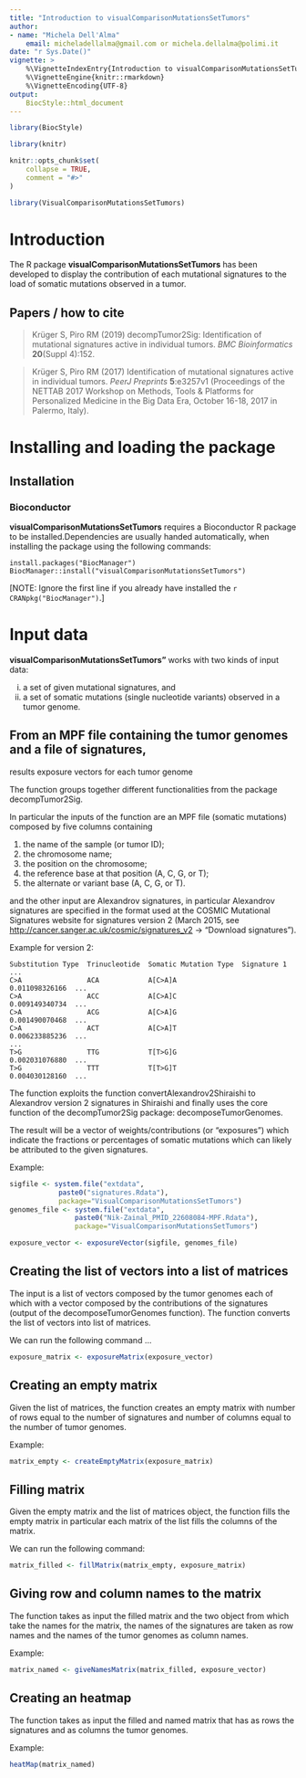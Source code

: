 ```yaml
---
title: "Introduction to visualComparisonMutationsSetTumors"
author: 
- name: "Michela Dell'Alma"
    email: micheladellalma@gmail.com or michela.dellalma@polimi.it
date: "r Sys.Date()"
vignette: >
    %\VignetteIndexEntry{Introduction to visualComparisonMutationsSetTumors}
    %\VignetteEngine{knitr::rmarkdown}
    %\VignetteEncoding{UTF-8}
output:
    BiocStyle::html_document
---
```


```r
library(BiocStyle)
```

```r
library(knitr)
```

```r
knitr::opts_chunk$set(
    collapse = TRUE,
    comment = "#>"
)
```

```r
library(VisualComparisonMutationsSetTumors)
```

# Introduction

The R package **visualComparisonMutationsSetTumors** has been 
developed to display the contribution of each mutational 
signatures to the load of somatic mutations observed in a tumor. 

## Papers / how to cite

> Krüger S, Piro RM (2019) decompTumor2Sig: Identification of mutational
signatures active in individual tumors. *BMC Bioinformatics*
**20**(Suppl 4):152.

> Krüger S, Piro RM (2017) Identification of mutational signatures active in
individual tumors. *PeerJ Preprints* **5**:e3257v1 (Proceedings of the NETTAB
2017 Workshop on Methods, Tools \& Platforms for Personalized Medicine in the
Big Data Era, October 16-18, 2017 in Palermo, Italy).

# Installing and loading the package {#installation}

## Installation

### Bioconductor

**visualComparisonMutationsSetTumors** requires a Bioconductor R package to be 
installed.Dependencies are usually handed automatically, when installing the 
package using the following commands:


```
install.packages("BiocManager")
BiocManager::install("visualComparisonMutationsSetTumors")
```
[NOTE: Ignore the first line if you already have installed the
`r CRANpkg("BiocManager")`.]

# Input data {#input}

**visualComparisonMutationsSetTumors"** works with two kinds of input data:

i) a set of given mutational signatures, and
ii) a set of somatic mutations (single nucleotide variants) observed in a tumor
genome.


## From an MPF file containing the tumor genomes and a file of signatures, 
results exposure vectors for each tumor genome

The function groups together different functionalities from the package 
decompTumor2Sig.

In particular the inputs of the function are an MPF file (somatic mutations) 
composed by five columns containing

1. the name of the sample (or tumor ID); 
1. the chromosome name; 
1. the position on the chromosome; 
1. the reference base at that position (A, C, G, or T); 
1. the alternate or variant base (A, C, G, or T).

and the other input are Alexandrov signatures, in particular
Alexandrov signatures are specified in the format used at the
COSMIC Mutational Signatures website for signatures version 2 (March 2015,
see <http://cancer.sanger.ac.uk/cosmic/signatures_v2> -> "Download signatures").

Example for version 2:

```
Substitution Type  Trinucleotide  Somatic Mutation Type  Signature 1     ...
C>A                ACA            A[C>A]A                0.011098326166  ...
C>A                ACC            A[C>A]C                0.009149340734  ...
C>A                ACG            A[C>A]G                0.001490070468  ...
C>A                ACT            A[C>A]T                0.006233885236  ...
...
T>G                TTG            T[T>G]G                0.002031076880  ...
T>G                TTT            T[T>G]T                0.004030128160  ...
```


The function exploits the function convertAlexandrov2Shiraishi 
to Alexandrov version 2 signatures in Shiraishi and finally uses 
the core function of the decompTumor2Sig package: decomposeTumorGenomes. 

The result will be a vector of weights/contributions (or "exposures") 
which indicate the fractions or percentages of somatic mutations which 
can likely be attributed to the given signatures.

Example:

```r
sigfile <- system.file("extdata",
            paste0("signatures.Rdata"),
            package="VisualComparisonMutationsSetTumors")
genomes_file <- system.file("extdata",
                paste0("Nik-Zainal_PMID_22608084-MPF.Rdata"),
                package="VisualComparisonMutationsSetTumors")

exposure_vector <- exposureVector(sigfile, genomes_file)
```


## Creating the list of vectors into a list of matrices

The input is a list of vectors composed by the tumor genomes each of 
which with a vector composed by the contributions of the signatures 
(output of the decomposeTumorGenomes function). The function converts 
the list of vectors into list of matrices.

We can run the following command ...

```r
exposure_matrix <- exposureMatrix(exposure_vector)
```

## Creating an empty matrix

Given the list of matrices, the function creates an empty matrix 
with number of rows equal to the number of signatures and number 
of columns equal to the number 
of tumor genomes.

Example:

```r
matrix_empty <- createEmptyMatrix(exposure_matrix)
```

## Filling matrix 

Given the empty matrix and the list of matrices object, the function 
fills the empty matrix in particular each matrix of the list fills the 
columns of the matrix.

We can run the following command:

```r
matrix_filled <- fillMatrix(matrix_empty, exposure_matrix)
```

## Giving row and column names to the matrix

The function takes as input the filled matrix and the two object from
which take the names for the matrix, the names of the signatures are 
taken as row names and the names of the tumor genomes as column names.

Example:

```r
matrix_named <- giveNamesMatrix(matrix_filled, exposure_vector)
```

## Creating an heatmap

The function takes as input the filled and named matrix that has as 
rows the signatures and as columns the tumor genomes.

Example:

```r
heatMap(matrix_named)
```
